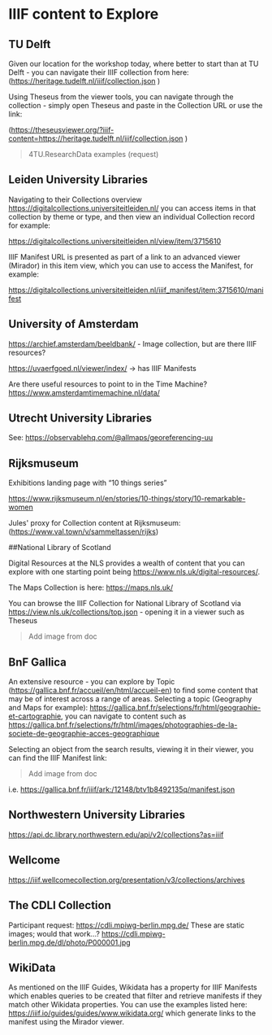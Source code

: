 # IIIF content to Explore

## TU Delft

Given our location for the workshop today, where better to start than at TU Delft - you can navigate their IIIF collection from here: (https://heritage.tudelft.nl/iiif/collection.json )

Using Theseus from the viewer tools, you can navigate through the collection - simply open Theseus and paste in the Collection URL or use the link: 

(https://theseusviewer.org/?iiif-content=https://heritage.tudelft.nl/iiif/collection.json )

> 4TU.ResearchData examples (request)

## Leiden University Libraries

Navigating to their Collections overview https://digitalcollections.universiteitleiden.nl/ you can access items in that collection by theme or type, and then view an individual Collection record for example: 

https://digitalcollections.universiteitleiden.nl/view/item/3715610

IIIF Manifest URL is presented as part of a link to an advanced viewer (Mirador) in this item view, which you can use to access the Manifest, for example: 

https://digitalcollections.universiteitleiden.nl/iiif_manifest/item:3715610/manifest 

## University of Amsterdam

https://archief.amsterdam/beeldbank/ - Image collection, but are there IIIF resources?

https://uvaerfgoed.nl/viewer/index/ -> has IIIF Manifests

Are there useful resources to point to in the Time Machine? https://www.amsterdamtimemachine.nl/data/

## Utrecht University Libraries

See: https://observablehq.com/@allmaps/georeferencing-uu

## Rijksmuseum

Exhibitions landing page with “10 things series”

https://www.rijksmuseum.nl/en/stories/10-things/story/10-remarkable-women

Jules' proxy for Collection content at Rijksmuseum: (https://www.val.town/v/sammeltassen/rijks)

##National Library of Scotland

Digital Resources at the NLS provides a wealth of content that you can explore with one starting point being https://www.nls.uk/digital-resources/. 

The Maps Collection is here: https://maps.nls.uk/

You can browse the IIIF Collection for National Library of Scotland via https://view.nls.uk/collections/top.json - opening it in a viewer such as Theseus

> Add image from doc

## BnF Gallica

An extensive resource - you can explore by Topic (https://gallica.bnf.fr/accueil/en/html/accueil-en) to find some content that may be of interest across a range of areas. Selecting a topic (Geography and Maps for example): https://gallica.bnf.fr/selections/fr/html/geographie-et-cartographie, you can navigate to content such as https://gallica.bnf.fr/selections/fr/html/images/photographies-de-la-societe-de-geographie-acces-geographique 

Selecting an object from the search results, viewing it in their viewer, you can find the IIIF Manifest link:

> Add image from doc

i.e. https://gallica.bnf.fr/iiif/ark:/12148/btv1b8492135q/manifest.json

## Northwestern University Libraries

https://api.dc.library.northwestern.edu/api/v2/collections?as=iiif 

## Wellcome

https://iiif.wellcomecollection.org/presentation/v3/collections/archives 

## The CDLI Collection

Participant request: https://cdli.mpiwg-berlin.mpg.de/ 
These are static images; would that work…?
https://cdli.mpiwg-berlin.mpg.de/dl/photo/P000001.jpg

## WikiData

As mentioned on the IIIF Guides, Wikidata has a property for IIIF Manifests which enables queries to be created that filter and retrieve manifests if they match other Wikidata properties. You can use the examples listed here: https://iiif.io/guides/guides/www.wikidata.org/ which generate links to the manifest using the Mirador viewer.


